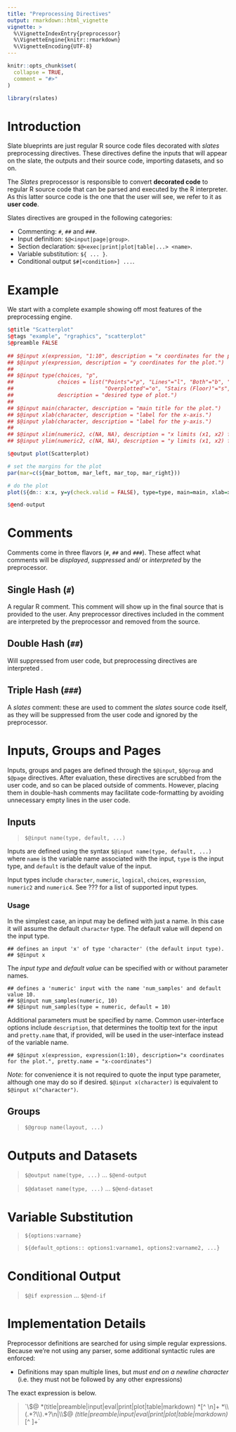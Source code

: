 ```yaml
---
title: "Preprocessing Directives"
output: rmarkdown::html_vignette
vignette: >
  %\VignetteIndexEntry{preprocessor}
  %\VignetteEngine{knitr::rmarkdown}
  %\VignetteEncoding{UTF-8}
---
```


```r
knitr::opts_chunk$set(
  collapse = TRUE,
  comment = "#>"
)

library(rslates)
```


# Introduction

Slate blueprints are just regular R source code files decorated with *slates* preprocessing directives. These directives define the inputs that will appear on the slate, the outputs and their source code, importing datasets, and so on. 

The *Slates* preprocessor is responsible to convert **decorated code** to regular R source code that can be parsed and executed by the R interpreter. As this latter source code is the one that the user will see, we refer to it as **user code**.

Slates directives are grouped in the following categories:

* Commenting: `#`, `##` and `###`. 
* Input definition: `$@<input|page|group>`.  
* Section declaration: `$@<exec|print|plot|table|...> <name>`.
* Variable substitution: `${ ... }`.
* Conditional output `$#[<condition>] ...`.

# Example

We start with a complete example showing off most features of the preprocessing engine. 

```r
$@title "Scatterplot"
$@tags "example", "rgraphics", "scatterplot"
$@preamble FALSE
 
## $@input x(expression, "1:10", description = "x coordinates for the plot; or structure defining both x and y coordinates.")
## $@input y(expression, description = "y coordinates for the plot.")
## 
## $@input type(choices, "p",
##              choices = list("Points"="p", "Lines"="l", "Both"="b", "Empty Points"="c",
##                             "Overplotted"="o", "Stairs (Floor)"="s", "Stairs (Ceiling)"="S"),
##              description = "desired type of plot.")
## 
## $@input main(character, description = "main title for the plot.")
## $@input xlab(character, description = "label for the x-axis.")
## $@input ylab(character, description = "label for the y-axis.")
## 
## $@input xlim(numeric2, c(NA, NA), description = "x limits (x1, x2) for the plot.")
## $@input ylim(numeric2, c(NA, NA), description = "y limits (x1, x2) for the plot.")

$@output plot(Scatterplot)

# set the margins for the plot
par(mar=c(${mar_bottom, mar_left, mar_top, mar_right}))

# do the plot
plot(${dn:: x:x, y=y(check.valid = FALSE), type=type, main=main, xlab=xlab, ylab=ylab})

$@end-output

```



# Comments

Comments come in three flavors (`#`, `##` and `###`). These affect what comments will be *displayed*, *suppressed* and/ or *interpreted* by the preprocessor.

## Single Hash (`#`)

A regular R comment. This comment will show up in the final source that is provided to the user. Any preprocessor directives included in the comment are interpreted by the preprocessor and removed from the source.

## Double Hash (`##`)

Will suppressed from user code, but preprocessing directives are interpreted .

## Triple Hash (`###`)

A *slates* comment: these are used to comment the *slates* source code itself, as they will be suppressed from the user code and ignored by the preprocessor.


# Inputs, Groups and Pages

Inputs, groups and pages are defined through the `$@input`, `$@group` and `$@page` directives. After evaluation, these directives are scrubbed from the user code, and so can be placed outside of comments. However, placing them in double-hash comments may facilitate code-formatting by avoiding unnecessary empty lines in the user code.

## Inputs

> `$@input name(type, default, ...)`

Inputs are defined using the syntax `$@input name(type, default, ...)` where `name` is the variable name associated with the input, `type` is the input type, and `default` is the default value of the input.

Input types include `character`, `numeric`, `logical`, `choices`, `expression`, `numeric2` and `numeric4`. See ??? for a list of supported input types.

### Usage

In the simplest case, an input may be defined with just a name. In this case it will assume the default `character` type. The default value will depend on the input type.

```
## defines an input 'x' of type 'character' (the default input type).
## $@input x
```

The *input type* and *default value* can be specified with or without parameter names.

```
## defines a 'numeric' input with the name 'num_samples' and default value 10.
## $@input num_samples(numeric, 10)
## $@input num_samples(type = numeric, default = 10)
```

Additional parameters must be specified by name. Common user-interface options include `description`, that determines the tooltip text for the input and `pretty.name` that, if provided, will be used in the user-interface instead of the variable name.

```
## $@input x(expression, expression(1:10), description="x coordinates for the plot.", pretty.name = "x-coordinates")
```
*Note:* for convenience it is not required to quote the input type parameter, although one may do so if desired. `$@input x(character)` is equivalent to `$@input x("character")`.


## Groups

> `$@group name(layout, ...)`

# Outputs and Datasets

> `$@output name(type, ...)`
> ... 
> `$@end-output`



> `$@dataset name(type, ...)`
> ... 
> `$@end-dataset`

# Variable Substitution

> `${options:varname}`

> `${default_options:: options1:varname1, options2:varname2, ...}`

# Conditional Output

> `$@if expression` 
> ... 
> `$@end-if`

# Implementation Details

Preprocessor definitions are searched for using simple regular expressions. Because we're not using any parser, some additional syntactic rules are enforced:

* Definitions may span multiple lines, but *must end on a newline character* (i.e. they must not be followed by any other expressions)

The exact expression is below.

> `\\$@ *(title|preamble|input|eval|print|plot|table|markdown) *[^ \n]+ *\\(.*?\\).*?\n|\\$@ *(title|preamble|input|eval|print|plot|table|markdown) *[^ \n]+´






